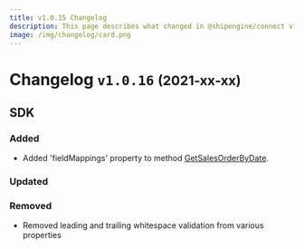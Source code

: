 ```yaml
---
title: v1.0.15 Changelog
description: This page describes what changed in @shipengine/connect v1.0.15
image: /img/changelog/card.png
---
```


Changelog `v1.0.16` <small>(2021-xx-xx)</small>
=========================================================

SDK
---------------------------------------
### Added
* Added 'fieldMappings' property to method [GetSalesOrderByDate](../docs/reference/methods/get-sales-orders-by-date.mdx).

### Updated

### Removed
* Removed leading and trailing whitespace validation from various properties